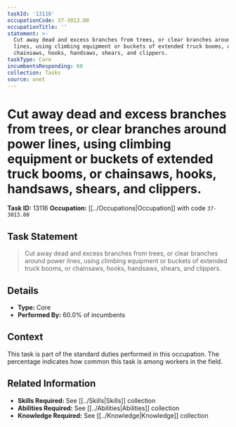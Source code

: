 ```yaml
---
taskId: '13116'
occupationCode: 37-3013.00
occupationTitle: ''
statement: >-
  Cut away dead and excess branches from trees, or clear branches around power
  lines, using climbing equipment or buckets of extended truck booms, or
  chainsaws, hooks, handsaws, shears, and clippers.
taskType: Core
incumbentsResponding: 60
collection: Tasks
source: onet
---
```

# Cut away dead and excess branches from trees, or clear branches around power lines, using climbing equipment or buckets of extended truck booms, or chainsaws, hooks, handsaws, shears, and clippers.

**Task ID:** 13116
**Occupation:** [[../Occupations|Occupation]] with code `37-3013.00`

## Task Statement

> Cut away dead and excess branches from trees, or clear branches around power lines, using climbing equipment or buckets of extended truck booms, or chainsaws, hooks, handsaws, shears, and clippers.

## Details

- **Type:** Core
- **Performed By:** 60.0% of incumbents

## Context

This task is part of the standard duties performed in this occupation. The percentage indicates how common this task is among workers in the field.

## Related Information

- **Skills Required:** See [[../Skills|Skills]] collection
- **Abilities Required:** See [[../Abilities|Abilities]] collection
- **Knowledge Required:** See [[../Knowledge|Knowledge]] collection
